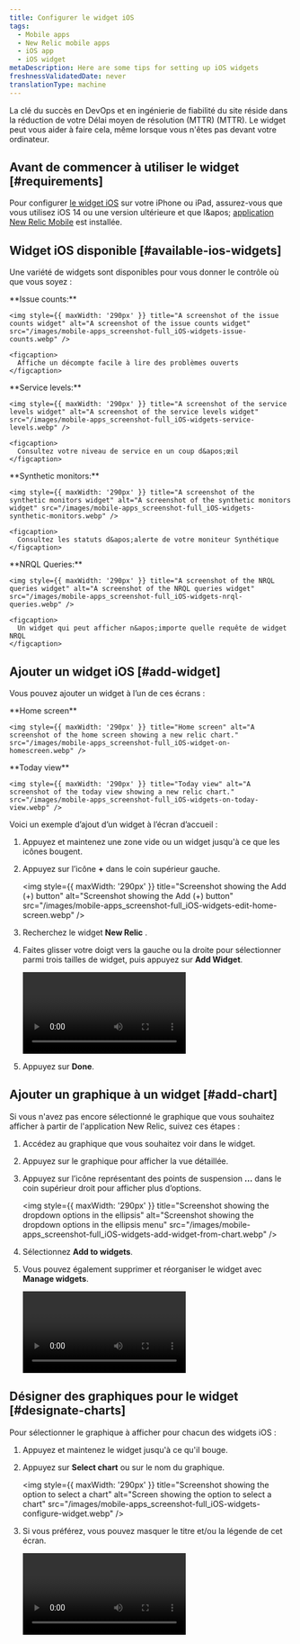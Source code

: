```yaml
---
title: Configurer le widget iOS
tags:
  - Mobile apps
  - New Relic mobile apps
  - iOS app
  - iOS widget
metaDescription: Here are some tips for setting up iOS widgets
freshnessValidatedDate: never
translationType: machine
---
```


La clé du succès en DevOps et en ingénierie de fiabilité du site réside dans la réduction de votre Délai moyen de résolution (MTTR) (MTTR). Le widget peut vous aider à faire cela, même lorsque vous n&apos;êtes pas devant votre ordinateur.

## Avant de commencer à utiliser le widget [#requirements]

Pour configurer [le widget iOS](https://support.apple.com/en-us/HT207122) sur votre iPhone ou iPad, assurez-vous que vous utilisez iOS 14 ou une version ultérieure et que l&amp;apos; [application New Relic Mobile](install-newrelic-ios-mobile-app) est installée.

## Widget iOS disponible [#available-ios-widgets]

Une variété de widgets sont disponibles pour vous donner le contrôle où que vous soyez :

<SideBySide>
  <Side>
    <DNT>
      **Issue counts:**
    </DNT>

    <img style={{ maxWidth: '290px' }} title="A screenshot of the issue counts widget" alt="A screenshot of the issue counts widget" src="/images/mobile-apps_screenshot-full_iOS-widgets-issue-counts.webp" />

    <figcaption>
      Affiche un décompte facile à lire des problèmes ouverts
    </figcaption>
  </Side>

  <Side>
    <DNT>
      **Service levels:**
    </DNT>

    <img style={{ maxWidth: '290px' }} title="A screenshot of the service levels widget" alt="A screenshot of the service levels widget" src="/images/mobile-apps_screenshot-full_iOS-widgets-service-levels.webp" />

    <figcaption>
      Consultez votre niveau de service en un coup d&apos;œil
    </figcaption>
  </Side>

  <Side>
    <DNT>
      **Synthetic monitors:**
    </DNT>

    <img style={{ maxWidth: '290px' }} title="A screenshot of the synthetic monitors widget" alt="A screenshot of the synthetic monitors widget" src="/images/mobile-apps_screenshot-full_iOS-widgets-synthetic-monitors.webp" />

    <figcaption>
      Consultez les statuts d&apos;alerte de votre moniteur Synthétique
    </figcaption>
  </Side>

  <Side>
    <DNT>
      **NRQL Queries:**
    </DNT>

    <img style={{ maxWidth: '290px' }} title="A screenshot of the NRQL queries widget" alt="A screenshot of the NRQL queries widget" src="/images/mobile-apps_screenshot-full_iOS-widgets-nrql-queries.webp" />

    <figcaption>
      Un widget qui peut afficher n&apos;importe quelle requête de widget NRQL
    </figcaption>
  </Side>
</SideBySide>

## Ajouter un widget iOS [#add-widget]

Vous pouvez ajouter un widget à l’un de ces écrans :

<SideBySide>
  <Side>
    <DNT>
      **Home screen**
    </DNT>

    <img style={{ maxWidth: '290px' }} title="Home screen" alt="A screenshot of the home screen showing a new relic chart." src="/images/mobile-apps_screenshot-full_iOS-widget-on-homescreen.webp" />
  </Side>

  <Side>
    <DNT>
      **Today view**
    </DNT>

    <img style={{ maxWidth: '290px' }} title="Today view" alt="A screenshot of the today view showing a new relic chart." src="/images/mobile-apps_screenshot-full_iOS-widgets-on-today-view.webp" />
  </Side>
</SideBySide>

Voici un exemple d’ajout d’un widget à l’écran d’accueil :

1. Appuyez et maintenez une zone vide ou un widget jusqu&apos;à ce que les icônes bougent.

2. Appuyez sur l’icône <DNT>**+**</DNT> dans le coin supérieur gauche.

   <img style={{ maxWidth: '290px' }} title="Screenshot showing the Add (+) button" alt="Screenshot showing the Add (+) button" src="/images/mobile-apps_screenshot-full_iOS-widgets-edit-home-screen.webp" />

3. Recherchez le widget <DNT>**New Relic**</DNT> .

4. Faites glisser votre doigt vers la gauche ou la droite pour sélectionner parmi trois tailles de widget, puis appuyez sur <DNT>**Add Widget**</DNT>.

   <Video type="wistia" id="qyk74p7j56" vertical width="290px" />

5. Appuyez sur <DNT>**Done**</DNT>.

## Ajouter un graphique à un widget [#add-chart]

Si vous n&apos;avez pas encore sélectionné le graphique que vous souhaitez afficher à partir de l&apos;application New Relic, suivez ces étapes :

1. Accédez au graphique que vous souhaitez voir dans le widget.

2. Appuyez sur le graphique pour afficher la vue détaillée.

3. Appuyez sur l’icône représentant des points de suspension <DNT>**...**</DNT> dans le coin supérieur droit pour afficher plus d’options.

   <img style={{ maxWidth: '290px' }} title="Screenshot showing the dropdown options in the ellipsis" alt="Screenshot showing the dropdown options in the ellipsis menu" src="/images/mobile-apps_screenshot-full_iOS-widgets-add-widget-from-chart.webp" />

4. Sélectionnez <DNT>**Add to widgets**</DNT>.

5. Vous pouvez également supprimer et réorganiser le widget avec <DNT>**Manage widgets**</DNT>.

   <Video type="wistia" id="7dd2al2g8w" vertical width="290px" />

## Désigner des graphiques pour le widget [#designate-charts]

Pour sélectionner le graphique à afficher pour chacun des widgets iOS :

1. Appuyez et maintenez le widget jusqu&apos;à ce qu&apos;il bouge.

2. Appuyez sur <DNT>**Select chart**</DNT> ou sur le nom du graphique.

   <img style={{ maxWidth: '290px' }} title="Screenshot showing the option to select a chart" alt="Screen showing the option to select a chart" src="/images/mobile-apps_screenshot-full_iOS-widgets-configure-widget.webp" />

3. Si vous préférez, vous pouvez masquer le titre et/ou la légende de cet écran.

   <Video type="wistia" id="jsh48c18dq" vertical width="290px" />